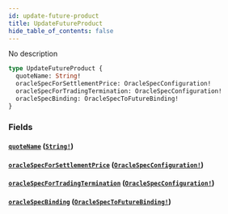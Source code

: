 ```yaml
---
id: update-future-product
title: UpdateFutureProduct
hide_table_of_contents: false
---
```



No description

```graphql
type UpdateFutureProduct {
  quoteName: String!
  oracleSpecForSettlementPrice: OracleSpecConfiguration!
  oracleSpecForTradingTermination: OracleSpecConfiguration!
  oracleSpecBinding: OracleSpecToFutureBinding!
}
```


### Fields

#### [`quoteName`](#) ([`String!`](/mainnet/api/graphql/scalars/string))




#### [`oracleSpecForSettlementPrice`](#) ([`OracleSpecConfiguration!`](/mainnet/api/graphql/objects/oracle-spec-configuration))




#### [`oracleSpecForTradingTermination`](#) ([`OracleSpecConfiguration!`](/mainnet/api/graphql/objects/oracle-spec-configuration))




#### [`oracleSpecBinding`](#) ([`OracleSpecToFutureBinding!`](/mainnet/api/graphql/objects/oracle-spec-to-future-binding))






